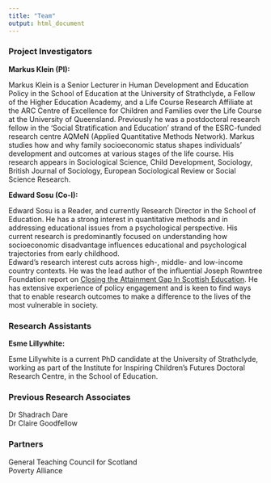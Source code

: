 ```yaml
---
title: "Team"
output: html_document
---
```


### Project Investigators  

**Markus Klein (PI): ** 

Markus Klein is a Senior Lecturer in Human Development and Education Policy in the School of Education at the University of Strathclyde, a Fellow of the Higher Education Academy, and a Life Course Research Affiliate at the ARC Centre of Excellence for Children and Families over the Life Course at the University of Queensland. Previously he was a postdoctoral research fellow in the ‘Social Stratification and Education’ strand of the ESRC-funded research centre AQMeN (Applied Quantitative Methods Network). Markus studies how and why family socioeconomic status shapes individuals’ development and outcomes at various stages of the life course. His research appears in Sociological Science, Child Development, Sociology, British Journal of Sociology, European Sociological Review or Social Science Research.  

**Edward Sosu (Co-I):**

Edward Sosu is a Reader, and currently Research Director in the School of Education. He has a strong interest in quantitative methods and in addressing educational issues from a psychological perspective. His current research is predominantly focused on understanding how socioeconomic disadvantage influences educational and psychological trajectories from early childhood.  
Edward’s research interest cuts across high-, middle- and low-income country contexts. He was the lead author of the influential Joseph Rowntree Foundation report on [Closing the Attainment Gap In Scottish Education](http://www.jrf.org.uk/sites/files/jrf/education-attainment-scotland-full.pdf). He has extensive experience of policy engagement and is keen to find ways that to enable research outcomes to make a difference to the lives of the most vulnerable in society.  

### Research Assistants

**Esme Lillywhite: **

Esme Lillywhite is a current PhD candidate at the University of Strathclyde, working as part of the Institute for Inspiring Children’s Futures Doctoral Research Centre, in the School of Education.  

### Previous Research Associates  
Dr Shadrach Dare  
Dr Claire Goodfellow   

### Partners  
General Teaching Council for Scotland  
Poverty Alliance

